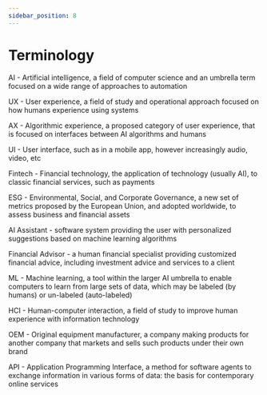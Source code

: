 ```yaml
---
sidebar_position: 8
---
```


# Terminology

AI - Artificial intelligence, a field of computer science and an umbrella term focused on a wide range of approaches to automation

UX - User experience, a field of study and operational approach focused on how humans experience using systems

AX - Algorithmic experience, a proposed category of user experience, that is focused on interfaces between AI algorithms and humans

UI - User interface, such as in a mobile app, however increasingly audio, video, etc

Fintech - Financial technology, the application of technology (usually AI), to classic financial services, such as payments

ESG - Environmental, Social, and Corporate Governance, a new set of metrics proposed by the European Union, and adopted worldwide, to assess business and financial assets

AI Assistant - software system providing the user with personalized suggestions based on machine learning algorithms

Financial Advisor - a human financial specialist providing customized financial advice, including investment advice and services to a client

ML - Machine learning, a tool within the larger AI umbrella to enable computers to learn from large sets of data, which may be labeled (by humans) or un-labeled (auto-labeled)

HCI - Human-computer interaction, a field of study to improve human experience with information technology

OEM - Original equipment manufacturer, a company making products for another company that markets and sells such products under their own brand

API - Application Programming Interface, a method for software agents to exchange information in various forms of data: the basis for contemporary online services


